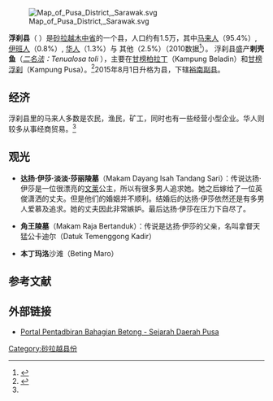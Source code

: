 {{noteTA|G1=melayu}}
{{Infobox settlement myd
|name=浮刹县
|official_name=Daerah Pusa
|en=Pusa District
|image_map = 
|state=砂拉越
|bhg=[[木中省|木中省]]
|area_total_km2 = 362.47
|population_total = 14921
|population_density_km2 = auto
|population_as_of = 2010
|esta = 2015年8月1日<ref>{{Cite web |url=https://betong.sarawak.gov.my/pusado/page-0-190-251-tid.html |title=存档副本 |access-date=2019-03-17 |archive-date=2020-10-01 |archive-url=https://web.archive.org/web/20201001072559/https://betong.sarawak.gov.my/pusado/page-0-190-251-tid.html |dead-url=no }}</ref>
|seat = [[浮刹|浮刹]]镇
|la = 木中县议会
|website=[http://www.betongdc.sarawak.gov.my/ 木中县议会官网]{{ms}}
}}
[[File:Map_of_Pusa_District,_Sarawak.svg|thumb]]

'''浮刹县'''（''{{lang-en|Pusa District}} {{lang-ms|Daerah Pusa}}''）是[[砂拉越|砂拉越]][[木中省|木中省]]的一个县，人口约有1.5万，其中[[马来人|马来人]]（95.4%）, [[伊班族|伊班人]]（0.8%）, [[华人|华人]]（1.3%）与 其他（2.5%）（2010数据<ref name="pusa_pop">{{Cite web|url=http://www.statistics.gov.my/portal/index.php?option=com_content&view=article&id=1354&Itemid=111&lang=en |publisher=马来西亚国家统计局 |title=2010年马来西亚地方政府人口分布 |page= |date=2010年更新 |accessdate=2012年3月22日 |deadurl=yes |archiveurl=https://web.archive.org/web/20141114002922/http://www.statistics.gov.my/portal/index.php?option=com_content&view=article&id=1354&Itemid=111&lang=en |archivedate=2014年11月14日 }}{{ms}}{{en}}</ref>）。
浮刹县盛产'''剌壳鱼'''（''[[二名法|二名法]]：Tenualosa toli {{lang-ms|Terubuk}}''），主要在[[甘榜柏拉丁|甘榜柏拉丁]]（Kampung Beladin）和[[甘榜浮刹|甘榜浮刹]]（Kampung Pusa）。<ref name="pusa1">{{Cite web| url = http://www.emoss.com.my/info/rakansarawak/062002/subdistrict/index.shtml| publisher  = Rakan Sarawak Bulletin | title = 浮刹副县 | page = | date = 2002年6月更新| accessdate = 2012年3月28日}}{{ms}}</ref>2015年8月1日升格为县，下辖[[裕南副县|裕南副县]]。

== 经济 ==
浮刹县里的马来人多数是农民，渔民，矿工，同时也有一些经营小型企业。华人则较多从事经商贸易。<ref name="pusa1"/>

== 观光 ==
* '''达扬·伊莎·淡淡·莎丽陵墓'''（Makam Dayang Isah Tandang Sari）：传说达扬·伊莎是一位很漂亮的[[文莱|文莱]]公主，所以有很多男人追求她。她之后嫁给了一位英俊潇洒的丈夫。但是他们的婚姻并不顺利。结婚后的达扬·伊莎依然还是有多男人爱慕及追求。她的丈夫因此非常嫉妒。最后达扬·伊莎在压力下自尽了。

* '''角王陵墓'''（Makam Raja Bertanduk）：传说是达扬·伊莎的父亲，名叫拿督天猛公卡迪尔（Datuk Temenggong Kadir）

* '''本丁玛洛'''沙滩（Beting Maro）

== 参考文献 ==
{{reflist}}

==外部链接==
*[https://betong.sarawak.gov.my/pusado/page-0-190-251-tid.html Portal Pentadbiran Bahagian Betong - Sejarah Daerah Pusa] {{Wayback|url=https://betong.sarawak.gov.my/pusado/page-0-190-251-tid.html |date=20201001072559 }}

{{砂拉越}}
{{马来西亚县份}}

[[Category:砂拉越县份|Category:砂拉越县份]]
